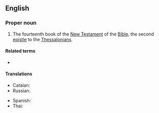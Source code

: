 ==English==

===Proper noun===
{{en-proper noun}}

{{book of the Bible|Second Epistle to the Thessalonians}}
# {{lb|en|biblical}} The fourteenth book of the [[New Testament]] of the [[Bible]], the second [[epistle]] to the [[Thessalonians]].
#: {{syn|en|2 Thess.|q1=abbreviation}}

====Related terms====
* {{l|en|1 Thessalonians}}

====Translations====
{{trans-top|Book of the Bible}}
* Catalan: {{t|ca|2 Tessalonicencs}}
* Russian: {{t|ru|Второ́е посла́ние к Фессалоники́йцам|n}}
{{trans-mid}}
* Spanish: {{t|es|2 Tesalonicenses|m-p}}
* Thai: {{t|th|๒ เธสะโลนิกา}}
{{trans-bottom}}